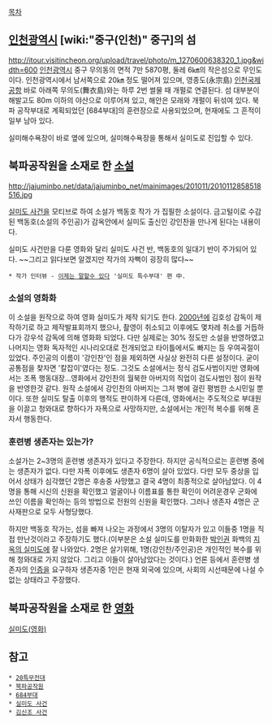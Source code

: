 {{{+1 實尾島}}}

[[목차]]
== [[인천]]광역시 [wiki:"중구(인천)" 중구]의 섬 ==
http://itour.visitincheon.org/upload/travel/photo/m_1270600638320_1.jpg&width=600
[[인천]]광역시 중구 무의동의 면적 7만 5870평, 둘레 6㎞의 작은섬으로 무인도이다. 인천광역시에서 남서쪽으로 20㎞ 정도 떨어져 있으며, 영종도(永宗島) [[인천국제공항]] 바로 아래쪽 무의도(舞衣島)와는 하루 2번 썰물 때 개펄로 연결된다. 섬 대부분이 해발고도 80m 이하의 야산으로 이루어져 있고, 해안은 모래와 개펄이 뒤섞여 있다. 북파 공작부대로 계획되었던 [684부대]의 훈련장으로 사용되었으며, 현재에도 그 흔적이 일부 남아 있다. 

실미해수욕장이 바로 옆에 있으며, 실미해수욕장을 통해서 실미도로 진입할 수 있다.  

== 북파공작원을 소재로 한 [[소설]] ==
http://jajuminbo.net/data/jajuminbo_net/mainimages/201011/2010112858518516.jpg

[[실미도 사건]]을 모티브로 하여 소설가 백동호 작가 가 집필한 소설이다. 금고털이로 수감된 백동호(소설의 주인공)가 감옥안에서 실미도 출신인 강인찬을 만나게 된다는 내용이다.

실미도 사건만을 다룬 영화와 달리 실미도 사건 반, 백동호의 일대기 반이 주가되어 있다. ~~그리고 읽다보면 알겠지만 작가의 자뻑이 굉장히 많다~~

 * 작가 인터뷰 - [[이제는 말할수 있다]] '실미도 특수부대' 편 中.
{{{#!html
<object type='application/x-shockwave-flash' id='fDDWWkzAUrI$' width='600px' height='437px' align='middle' classid='clsid:d27cdb6e-ae6d-11cf-96b8-444553540000' codebase='http://fpdownload.macromedia.com/pub/shockwave/cabs/flash/swflash.cab#version=9,0,0,0'><param name='movie' value='http://flvs.daum.net/flvPlayer.swf?vid=fDDWWkzAUrI$' /><param name='allowScriptAccess' value='always' /><param name='allowFullScreen' value='true' /><param name='bgcolor' value='#000000' /><param name='wmode' value='opaque' /><embed src='http://flvs.daum.net/flvPlayer.swf?vid=fDDWWkzAUrI$' width='600px' height='437px' allowScriptAccess='always' type='application/x-shockwave-flash' allowFullScreen='true' bgcolor='#000000' ></embed></object>
}}}

=== 소설의 영화화 ===
이 소설을 원작으로 하여 영화 실미도가 제작 되기도 한다. [[2000년]]에 김호성 감독이 제작하기로 하고 제작발표회까지 했으나, 촬영이 취소되고 이후에도 몇차레 취소를 거듭하다가 강우석 감독에 의해 영화화 되었다. 다만 실제로는 30% 정도만 소설을 반영하였고 나머지는 영화 독자적인 시나리오대로 전개되었고 타이틀에서도 빠지는 등 우여곡절이 있었다.
주인공의 이름이 '강인찬'인 점을 제외하면 사실상 완전히 다른 설정이다. 굳이 공통점을 찾자면 '칼잡이'였다는 정도. 그것도 소설에서는 정식 검도사범이지만 영화에서는 조폭 행동대장...영화에서 강인찬의 월북한 아버지의 직업이 검도사범인 점이 원작을 반영한것 같다. 원작 소설에서 강인찬의 아버지는 그저 병에 걸린 평범한 소시민일 뿐이다.
또한 실미도 탈출 이후의 행적도 판이하게 다른데, 영화에서는 주도적으로 부대원을 이끌고 청와대로 향하다가 자폭으로 사망하지만, 소설에서는 개인적 복수를 위해 혼자서 행동한다.

=== 훈련병 생존자는 있는가? ===
소설가는 2~3명의 훈련병 생존자가 있다고 주장한다. 하지만 공식적으로는 훈련병 중에는 생존자가 없다. 다만 자폭 이후에도 생존자 6명이 살아 있었다. 다만 모두 중상을 입어서 상태가 심각했던 2명은 후송중 사망했고 결국 4명이 최종적으로 살아남았다. 이 4명을 통해 시신의 신원을 확인했고 얼굴이나 이름표를 통한 확인이 어려운경우 군화에 쓰인 이름을 확인하는 등의 방법으로 전원의 신원을 확인했다. 그러나 생존자 4명은 군사재판으로 모두 사형당했다.

하지만 백동호 작가는, 섬을 빠져 나오는 과정에서 3명의 이탈자가 있고 이들중 1명을 직접 만난것이라고 주장하기도 했다.(이부분은 소설 실미도를 만화화한 [[박인권]] 화백의 [[지옥의 실미도]]에 잘 나와았다. 2명은 살기위해, 1명(강인찬/주인공)은 개인적인 복수를 위해 청와대로 가지 않았다. 그리고 이들이 살아남았다는 것이다.)
언론 등에서 훈련병 생존자의 [[인증]]을 요구하자 생존자중 1인은 현재 외국에 있으며, 사회의 시선때문에 나설 수 없는 상태라고 주장했다.

== 북파공작원을 소재로 한 [[영화]] ==
[[실미도(영화)]]
== 참고 ==
 * [[20특무전대]]
 * [[공작원|북파공작원]]
 * [[684부대]]
 * [[실미도 사건]]
 * [[김신조 사건]]

